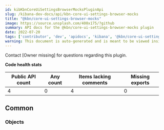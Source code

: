 ```yaml
---
id: kibKbnCoreUiSettingsBrowserMocksPluginApi
slug: /kibana-dev-docs/api/kbn-core-ui-settings-browser-mocks
title: "@kbn/core-ui-settings-browser-mocks"
image: https://source.unsplash.com/400x175/?github
summary: API docs for the @kbn/core-ui-settings-browser-mocks plugin
date: 2022-07-20
tags: ['contributor', 'dev', 'apidocs', 'kibana', '@kbn/core-ui-settings-browser-mocks']
warning: This document is auto-generated and is meant to be viewed inside our experimental, new docs system. Reach out in #docs-engineering for more info.
---
```




Contact [Owner missing] for questions regarding this plugin.

**Code health stats**

| Public API count  | Any count | Items lacking comments | Missing exports |
|-------------------|-----------|------------------------|-----------------|
| 4 | 0 | 4 | 0 |

## Common

### Objects
<DocDefinitionList data={kbnCoreUiSettingsBrowserMocksObj.common.objects}/>

